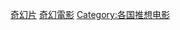 {{Categories by country|nocat}}
[[Category:各國電影作品|奇幻片]]
[[Category:奇幻電影|]]
[[Category:各国推想电影|Category:各国推想电影]]